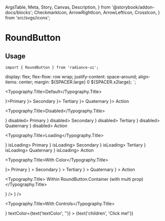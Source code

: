   ArgsTable,
  Meta,
  Story,
  Canvas,
  Description,
} from '@storybook/addon-docs/blocks';
  CheckmarkIcon,
  ArrowRightIcon,
  ArrowLeftIcon,
  CrossIcon,
} from 'src/svgs/icons';

<Meta title="Buttons/RoundButtonMDX" component={RoundButton} />

# RoundButton

<Description of={RoundButton} />

## Usage

```tsx
import { RoundButton } from 'radiance-ui';
```

<ArgsTable of={RoundButton} />

  display: flex;
  flex-flow: row wrap;
  justify-content: space-around;
  align-items: center;
  margin: ${SPACER.large} 0 ${SPACER.x2large};
`;

<Typography.Title>Default</Typography.Title>

<Canvas>
  <Story name="Default">
    <ButtonsContainer>
      <RoundButton icon={<CheckmarkIcon />}>Primary</RoundButton>
      <RoundButton buttonType="secondary" icon={<ArrowRightIcon />}>
        Secondary
      </RoundButton>
      <RoundButton buttonType="tertiary" icon={<ArrowLeftIcon />}>
        Tertiary
      </RoundButton>
      <RoundButton buttonType="quaternary" icon={<ArrowRightIcon />}>
        Quaternary
      </RoundButton>
      <RoundButton buttonType="action" icon={<CrossIcon />}>
        Action
      </RoundButton>
    </ButtonsContainer>
  </Story>
</Canvas>

<Typography.Title>Disabled</Typography.Title>

<Canvas>
  <Story name="Disabled">
    <ButtonsContainer>
      <RoundButton icon={<ArrowLeftIcon />} disabled>
        Primary
      </RoundButton>
      <RoundButton buttonType="secondary" icon={<ArrowRightIcon />} disabled>
        Secondary
      </RoundButton>
      <RoundButton buttonType="tertiary" icon={<ArrowLeftIcon />} disabled>
        Tertiary
      </RoundButton>
      <RoundButton buttonType="quaternary" icon={<ArrowRightIcon />} disabled>
        Quaternary
      </RoundButton>
      <RoundButton buttonType="action" icon={<CrossIcon />} disabled>
        Action
      </RoundButton>
    </ButtonsContainer>
  </Story>
</Canvas>

<Typography.Title>Loading</Typography.Title>

<Canvas>
  <Story name="Loading">
    <ButtonsContainer>
      <RoundButton icon={<ArrowLeftIcon />} isLoading>
        Primary
      </RoundButton>
      <RoundButton buttonType="secondary" icon={<ArrowRightIcon />} isLoading>
        Secondary
      </RoundButton>
      <RoundButton buttonType="tertiary" icon={<ArrowLeftIcon />} isLoading>
        Tertiary
      </RoundButton>
      <RoundButton buttonType="quaternary" icon={<ArrowRightIcon />} isLoading>
        Quaternary
      </RoundButton>
      <RoundButton buttonType="action" icon={<CrossIcon />} isLoading>
        Action
      </RoundButton>
    </ButtonsContainer>
  </Story>
</Canvas>

<Typography.Title>With Color</Typography.Title>

<Canvas>
  <Story name="With Color">
    <ButtonsContainer>
      <RoundButton buttonColor={COLORS.statusRed} icon={<CheckmarkIcon />}>
        Primary
      </RoundButton>
      <RoundButton
        buttonColor={COLORS.statusRed}
        buttonType="secondary"
        icon={<ArrowRightIcon />}
      >
        Secondary
      </RoundButton>
      <RoundButton
        buttonColor={COLORS.statusRed}
        buttonType="tertiary"
        icon={<ArrowLeftIcon />}
      >
        Tertiary
      </RoundButton>
      <RoundButton
        buttonColor={COLORS.statusRed}
        buttonType="quaternary"
        icon={<ArrowRightIcon />}
      >
        Quaternary
      </RoundButton>
      <RoundButton
        buttonColor={COLORS.statusRed}
        buttonType="action"
        icon={<CrossIcon />}
      >
        Action
      </RoundButton>
    </ButtonsContainer>
  </Story>
</Canvas>

<Typography.Title>
  Within RoundButton.Container (with multi prop)
</Typography.Title>

<Canvas>
  <Story name="RoundButton.Container">
    <RoundButton.Container multi>
      <RoundButton icon={<ArrowLeftIcon />} />
      <RoundButton icon={<ArrowRightIcon />} />
    </RoundButton.Container>
  </Story>
</Canvas>

<Typography.Title>With Controls</Typography.Title>

<Canvas>
  <Story name="RoundButton">
    <ButtonsContainer>
      <RoundButton
        buttonType={select(
          'buttonType',
          ['primary', 'secondary', 'tertiary', 'quaternary', 'action'],
          'primary',
        )}
        buttonColor={select('buttonColor', COLORS, COLORS.primary)}
        isLoading={boolean('isLoading', false)}
        disabled={boolean('disabled', false)}
        onClick={action('button clicked')}
        icon={<CheckmarkIcon />}
        textColor={text('textColor', '')}
      >
        {text('children', 'Click me!')}
      </RoundButton>
    </ButtonsContainer>
  </Story>
</Canvas>
